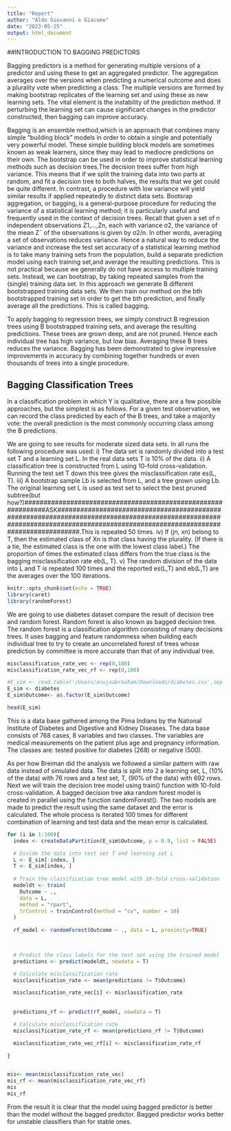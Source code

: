 ```yaml
---
title: "Report"
author: "Aldo Giovanni e Giacomo"
date: "2023-05-25"
output: html_document
---
```


##INTRODUCTION TO BAGGING PREDICTORS

Bagging predictors is a method for generating multiple versions of a predictor and using these to get an aggregated predictor. The aggregation averages over the versions when predicting a numerical outcome and
does a plurality vote when predicting a class. The multiple versions are formed by making bootstrap replicates of the learning set and using these as new learning sets. 
The vital element is the instability of the prediction method. If perturbing the learning set can cause significant changes in the predictor constructed, then bagging can improve accuracy.

Bagging is an ensemble method,which is an approach that combines many simple “building  block” models in order to obtain a single and potentially very powerful model. These simple building block models are sometimes known as weak learners, since they may lead to mediocre predictions on their own. 
The bootstrap can be used in order to improve statistical learning methods such as decision trees.The decision trees suffer from high variance.
This means that if we split the training data into two parts at random,
and fit a decision tree to both halves, the results that we get could be
quite different. In contrast, a procedure with low variance will yield similar results if applied repeatedly to distinct data sets. Bootsrap
aggregation, or bagging, is a general-purpose procedure for reducing the variance of a statistical learning method; it is
particularly useful and frequently used in the context of decision trees.
Recall that given a set of n independent observations Z1,...,Zn, each
with variance σ2, the variance of the mean Z¯ of the observations is given
by σ2/n. In other words, averaging a set of observations reduces variance.
Hence a natural way to reduce the variance and increase the test set accuracy of a statistical learning method is to take many training sets from the population, build a separate prediction model using each training set,and average the resulting predictions.
This is not practical because we generally do not have access
to multiple training sets. Instead, we can bootstrap, by taking repeated
samples from the (single) training data set. In this approach we generate
B different bootstrapped training data sets. We then train our method on
the bth bootstrapped training set in order to get the bth prediction, and finally average all the predictions. This is called bagging.

To apply bagging to regression trees, we simply construct B regression trees using B bootstrapped training sets, and average the resulting predictions. These trees are grown deep, and are not pruned. Hence each individual tree has high variance, but low bias. Averaging these B trees reduces the variance. Bagging has been demonstrated to give impressive improvements in accuracy by combining together hundreds or even thousands of trees into a single procedure.

## Bagging Classification Trees

In a classification problem in which Y is qualitative, there are a few possible approaches, but the simplest is as follows. For a given test
observation, we can record the class predicted by each of the B trees, and
take a majority vote: the overall prediction is the most commonly occurring class among the B predictions.

We are going to see results for moderate sized data sets. In all runs the following procedure was used:
i) The data set is randomly divided into a test set T and a learning set L. In the real data sets T is 10% of the data.
ii) A classification tree is constructed from L using 10-fold cross-validation. Running the test set T down this tree gives the misclassification rate es(L, T).
iii) A bootstrap sample Lb is selected from L, and a tree grown using Lb. The original learning set L is used as test set to select the best pruned subtree(but how?)##############################################################ASK##############################################################################################################################################################################.This is repeated 50 times.
iv) If (jn, xn) belong to T, then the estimated class of Xn is that class having the plurality. (If there is a tie, the estimated class is the one with the lowest class label.) The proportion of times the estimated class differs from the true class is the bagging misclassification rate eb(L, T). v) The random division of the data into L and T is repeated 100 times and the reported es(L,T) and eb(L,T) are the averages over the 100 iterations. 



```r
knitr::opts_chunk$set(echo = TRUE)
library(caret)
library(randomForest)

```
We are going to use diabetes dataset compare the result of decision tree and random forest. Random forest is also known as bagged decision tree. The random forest is a classification algorithm consisting of many decisions trees. It uses bagging and feature randomness when building each individual tree to try to create an uncorrelated forest of trees whose prediction by committee is more accurate than that of any individual tree.

```r


misclassification_rate_vec <- rep(0,100)
misclassification_rate_vec_rf <- rep(0,100)

#E_sim <- read.table('/Users/anujaabraaham/Downloads/diabetes.csv',sep = ',',header = TRUE)
E_sim <- diabetes
E_sim$Outcome<- as.factor(E_sim$Outcome)

head(E_sim)
```
This is a data base gathered among the Pima Indians by the National Institute of Diabetes and Digestive and Kidney Diseases. The data base consists of 768 cases, 8 variables and two classes. The variables are medical measurements on the patient plus age and pregnancy information. The classes are: tested positive for diabetes (268) or negative (500).

As per how Breiman did the analysis we followed a similar pattern with raw data instead of simulated data. The data is split into 2 a learning set, L, (10% of the data) with 76 rows and a test set, T, (90% of the data) with 692 rows.
Next we will train the decision tree model using train() function with 10-fold cross-validation. A bagged decision tree aka random forest model is created in parallel using the function randomForest().
The two models are made to predict the result using the same dataset and the error is calculated.
The whole process is iterated 100 times for different combination of learning and test data and the mean error is calculated.

```r
for (i in 1:100){
  index <- createDataPartition(E_sim$Outcome, p = 0.9, list = FALSE)

  # Divide the data into test set T and learning set L
  L <- E_sim[-index, ]
  T <- E_sim[index, ]
  
  # Train the classification tree model with 10-fold cross-validation 
  modeldt <- train(
    Outcome ~ ., 
    data = L, 
    method = "rpart", 
    trControl = trainControl(method = "cv", number = 10)
  )
  
  rf_model <- randomForest(Outcome ~ ., data = L, proximity=TRUE)

  

  # Predict the class labels for the test set using the trained model
  predictions <- predict(modeldt, newdata = T)

  # Calculate misclassification rate
  misclassification_rate <- mean(predictions != T$Outcome)

  misclassification_rate_vec[i] <- misclassification_rate
  
  
  predictions_rf <- predict(rf_model, newdata = T)

  # Calculate misclassification rate
  misclassification_rate_rf <- mean(predictions_rf != T$Outcome)

  misclassification_rate_vec_rf[i] <- misclassification_rate_rf
  
}



```

```r
mis<- mean(misclassification_rate_vec)
mis_rf <- mean(misclassification_rate_vec_rf)
mis
mis_rf
```
From the result it is clear that the model using bagged predictor is better than the model without the bagged predictor. 
Bagged predictor works better for unstable classifiers than for stable ones. 
